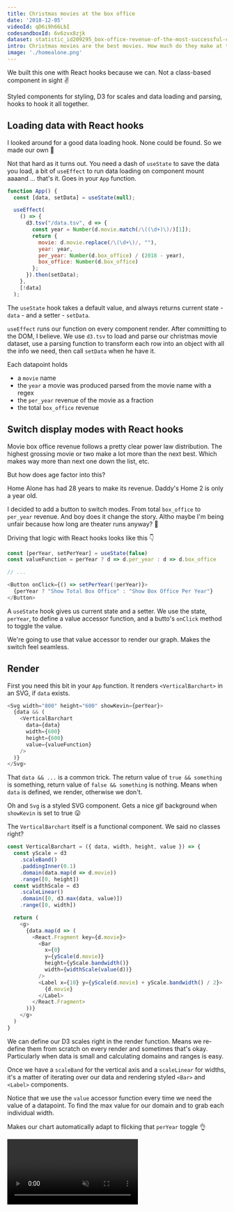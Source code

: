 ```yaml
---
title: Christmas movies at the box office
date: '2018-12-05'
videoId: qD6i9h66LbI
codesandboxId: 6v6zvx8zjk
dataset: statistic_id209295_box-office-revenue-of-the-most-successful-christmas-movies.xlsx
intro: Christmas movies are the best movies. How much do they make at the box office? Show the power distribution curve with a vertical barchart.
image: './homealone.png'
---
```


We built this one with React hooks because we can. Not a class-based component in sight ✌️

Styled components for styling, D3 for scales and data loading and parsing, hooks to hook it all together.

## Loading data with React hooks

I looked around for a good data loading hook. None could be found. So we made our own 💪

Not that hard as it turns out. You need a dash of `useState` to save the data you load, a bit of `useEffect` to run data loading on component mount aaaand ... that's it. Goes in your `App` function.

```javascript
function App() {
  const [data, setData] = useState(null);

  useEffect(
    () => {
      d3.tsv("/data.tsv", d => {
        const year = Number(d.movie.match(/\((\d+)\)/)[1]);
        return {
          movie: d.movie.replace(/\(\d+\)/, ""),
          year: year,
          per_year: Number(d.box_office) / (2018 - year),
          box_office: Number(d.box_office)
        };
      }).then(setData);
    },
    [!data]
  );
```

The `useState` hook takes a default value, and always returns current state - `data` - and a setter - `setData`.

`useEffect` runs our function on every component render. After committing to the DOM, I believe. We use `d3.tsv` to load and parse our christmas movie dataset, use a parsing function to transform each row into an object with all the info we need, then call `setData` when he have it.

Each datapoint holds

- a `movie` name
- the `year` a movie was produced parsed from the movie name with a regex
- the `per_year` revenue of the movie as a fraction
- the total `box_office` revenue

## Switch display modes with React hooks

Movie box office revenue follows a pretty clear power law distribution. The highest grossing movie or two make a lot more than the next best. Which makes way more than next one down the list, etc.

But how does age factor into this?

Home Alone has had 28 years to make its revenue. Daddy's Home 2 is only a year old.

I decided to add a button to switch modes. From total `box_office` to `per_year` revenue. And boy does it change the story. Altho maybe I'm being unfair because how long are theater runs anyway? 🤔

Driving that logic with React hooks looks like this 👇

```javascript
const [perYear, setPerYear] = useState(false)
const valueFunction = perYear ? d => d.per_year : d => d.box_office

// ...

<Button onClick={() => setPerYear(!perYear)}>
  {perYear ? "Show Total Box Office" : "Show Box Office Per Year"}
</Button>
```

A `useState` hook gives us current state and a setter. We use the state, `perYear`, to define a value accessor function, and a butto's `onClick` method to toggle the value.

We're going to use that value accessor to render our graph. Makes the switch feel seamless.

## Render

First you need this bit in your `App` function. It renders `<VerticalBarchart>` in an SVG, if `data` exists.

```javascript
<Svg width="800" height="600" showKevin={perYear}>
  {data && (
    <VerticalBarchart
      data={data}
      width={600}
      height={600}
      value={valueFunction}
    />
  )}
</Svg>
```

That `data && ...` is a common trick. The return value of `true && something` is something, return value of `false && something` is nothing. Means when `data` is defined, we render, otherwise we don't.

Oh and `Svg` is a styled SVG component. Gets a nice gif background when `showKevin` is set to true 😛

The `VerticalBarchart` itself is a functional component. We said no classes right?

```javascript
const VerticalBarchart = ({ data, width, height, value }) => {
  const yScale = d3
    .scaleBand()
    .paddingInner(0.1)
    .domain(data.map(d => d.movie))
    .range([0, height])
  const widthScale = d3
    .scaleLinear()
    .domain([0, d3.max(data, value)])
    .range([0, width])

  return (
    <g>
      {data.map(d => (
        <React.Fragment key={d.movie}>
          <Bar
            x={0}
            y={yScale(d.movie)}
            height={yScale.bandwidth()}
            width={widthScale(value(d))}
          />
          <Label x={10} y={yScale(d.movie) + yScale.bandwidth() / 2}>
            {d.movie}
          </Label>
        </React.Fragment>
      ))}
    </g>
  )
}
```

We can define our D3 scales right in the render function. Means we re-define them from scratch on every render and sometimes that's okay. Particularly when data is small and calculating domains and ranges is easy.

Once we have a `scaleBand` for the vertical axis and a `scaleLinear` for widths, it's a matter of iterating over our data and rendering styled `<Bar>` and `<Label>` components.

Notice that we use the `value` accessor function every time we need the value of a datapoint. To find the max value for our domain and to grab each individual width.

Makes our chart automatically adapt to flicking that `perYear` toggle 👌

<video src="https://i.imgur.com/hJaR7e8.mp4" autoplay muted loop />

That smooth width transition effect? That's just CSS.

```javascript
const Bar = styled.rect`
  fill: green;
  transition: width 500ms;
`
```

React hooks really do make life easy 🎣

## What you learned today

- the `useState` React hook
- the `useEffect` React hook
- that it's okay to define D3 stuff in the render method
